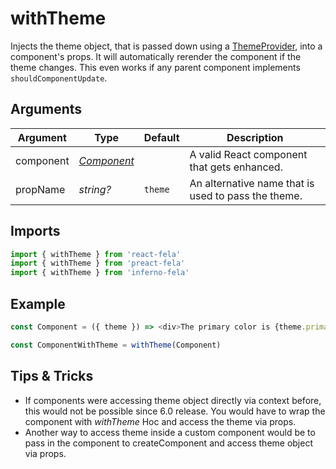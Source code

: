 

# withTheme

Injects the theme object, that is passed down using a [ThemeProvider](ThemeProvider.md), into a component's props.
It will automatically rerender the component if the theme changes. This even works if any parent component implements `shouldComponentUpdate`.

## Arguments

| Argument  | Type                                                                                    | Default | Description                                         |
| --------- | --------------------------------------------------------------------------------------- | ------- | --------------------------------------------------- |
| component | _[Component](https://facebook.github.io/react/docs/top-level-api.html#react.component)_ |         | A valid React component that gets enhanced.         |
| propName  | _string?_                                                                               | `theme` | An alternative name that is used to pass the theme. |

## Imports

```javascript nocopy
import { withTheme } from 'react-fela'
import { withTheme } from 'preact-fela'
import { withTheme } from 'inferno-fela'
```

## Example

```javascript
const Component = ({ theme }) => <div>The primary color is {theme.primary}</div>

const ComponentWithTheme = withTheme(Component)
```

## Tips & Tricks

- If components were accessing theme object directly via context before, this would not be possible since 6.0 release. You would have to wrap the component with _withTheme_ Hoc and access the theme via props.
- Another way to access theme inside a custom component would be to pass in the component to createComponent and access theme object via props.
